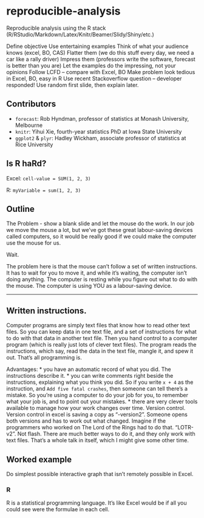 reproducible-analysis
=====================

Reproducible analysis using the R stack (R/RStudio/Markdown/Latex/Knitr/Beamer/Slidy/Shiny/etc.)

Define objective
Use entertaining examples
Think of what your audience knows (excel, BO, CAS)
Flatter them (we do this stuff every day, we need a car like a rally driver)
Impress them (professors write the software, forecast is better than you are)
Let the examples do the impressing, not your opinions
Follow LCFD -- compare with Excel, BO
Make problem look tedious in Excel, BO, easy in R
Use recent Stackoverflow question -- developer responded!
Use random first slide, then explain later.

Contributors
------------
* `forecast`: Rob Hyndman, professor of statistics at Monash University, Melbourne
* `knitr`: Yihui Xie, fourth-year statistics PhD at Iowa State University
* `ggplot2` & `plyr`: Hadley Wickham, associate professor of statistics at Rice University

Is R haRd?
----------
Excel: `cell-value = SUM(1, 2, 3)`
  
R: `myVariable = sum(1, 2, 3)`

Outline
-------
The Problem - show a blank slide and let the mouse do the work.
In our job we move the mouse a lot, but we've got these great labour-saving devices called computers, so it would be really good if we could make the computer use the mouse for us.

Wait.

The problem here is that the mouse can't follow a set of written instructions.  It has to wait for you to move it, and while it's waiting, the computer isn't doing anything.  The computer is resting while you figure out what to do with the mouse.  The computer is using YOU as a labour-saving device.

---
## Written instructions.

Computer programs are simply text files that know how to read other text files.  So you can keep data in one text file, and a set of instructions for what to do with that data in another text file.  Then you hand control to a computer program (which is really just lots of clever text files).  The program reads the instructions, which say, read the data in the text file, mangle it, and spew it out.  That's all programming is.

Advantages:
* you have an automatic record of what you did. The instructions describe it.
* you can write comments right beside the instructions, explaining what you think you did.  So if you write `x + 4` as the instruction, and `Add five fatal crashes`, then someone can tell there's a mistake.  So you're using a computer to do your job for you, to remember what your job is, and to point out your mistakes.
* there are very clever tools available to manage how your work changes over time.  Version control.  Version control in excel is saving a copy as "-version2".  Someone opens both versions and has to work out what changed.  Imagine if the programmers who worked on The Lord of the Rings had to do that.  "LOTR-v2".  Not flash.  There are much better ways to do it, and they only work with text files.  That's a whole talk in itself, which I might give some other time.

## Worked example
Do simplest possible interactive graph that isn't remotely possible in Excel.

### R
R is a statistical programming language.  It's like Excel would be if all you could see were the formulae in each cell.

